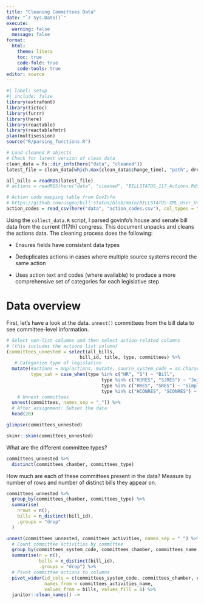 ```yaml
---
title: "Cleaning Committees Data"
date: "`r Sys.Date()`"
execute: 
  warning: false
  message: false
format: 
  html:
    theme: litera
    toc: true
    code-fold: true
    code-tools: true
editor: source
---
```


```r
#| label: setup
#| include: false
library(extrafont)
library(tictoc)
library(furrr)
library(here)
library(reactable)
library(reactablefmtr)
plan(multisession)
source("R/parsing_functions.R")

# Load cleaned R objects
# Check for latest version of clean data
clean_data = fs::dir_info(here("data", "cleaned"))
latest_file = clean_data[which.max(clean_data$change_time), "path", drop = T]

all_bills = readRDS(latest_file)
# actions = readRDS(here("data", "cleaned", "BILLSTATUS_117_Actions.Rds"))

# Action code mapping table from GovInfo
# https://github.com/usgpo/bill-status/blob/main/BILLSTATUS-XML_User_User-Guide.md#3-action-code-element-possible-values
action_codes = read_csv(here("data", "action_codes.csv"), col_types = "cc")
```

Using the `collect_data.R` script, I parsed govinfo's house and senate bill data from the current (117th) congress. This document unpacks and cleans the actions data. The cleaning process does the following:

-   Ensures fields have consistent data types

-   Deduplicates actions in cases where multiple source systems record the same action

-   Uses action text and codes (where available) to produce a more comprehensive set of categories for each legislative step

# Data overview

First, let's have a look at the data. `unnest()` committees from the bill data to see committee-level information.

```r
# Select non-list columns and then select action-related columns
# (this includes the actions list column)
(committees_unnested = select(all_bills, 
                           bill_id, title, type, committees) %>% 
   # Categorize type of legislation
  mutate(#actions = map(actions, mutate, source_system_code = as.character(source_system_code)),
         type_cat = case_when(type %in% c("HR", "S") ~ "Bill",
                                   type %in% c("HJRES", "SJRES") ~ "Joint Resolution",
                                   type %in% c("HRES", "SRES") ~ "Simple Resolution",
                                   type %in% c("HCONRES", "SCONRES") ~ "Concurrent Resolution")) %>% 
    # Unnest committees
  unnest(committees, names_sep = "_")) %>% 
  # After assignment: Subset the data
  head(20)

```

```r
glimpse(committees_unnested)
```

```r
skimr::skim(committees_unnested)
```

What are the different committee types?

```r
committees_unnested %>% 
  distinct(committees_chamber, committees_type)
```

How much are each of these committees present in the data? 
Measure by number of rows and number of distinct bills they appear on.

```r
committees_unnested %>% 
  group_by(committees_chamber, committees_type) %>% 
  summarise(
    nrows = n(),
    bills = n_distinct(bill_id),
    .groups = "drop"
  )
```



```r
unnest(committees_unnested, committees_activities, names_sep = "_") %>% 
  # Count committee activities by committee
  group_by(committees_system_code, committees_chamber, committees_name, committees_activities_name) %>% 
  summarise(n = n(),
            bills = n_distinct(bill_id),
            .groups = "drop") %>% 
  # Pivot committee actions to columns
  pivot_wider(id_cols = c(committees_system_code, committees_chamber, committees_name), 
              names_from = committees_activities_name, 
              values_from = bills, values_fill = 0) %>% 
  janitor::clean_names() -> 
```

